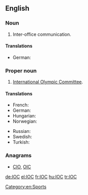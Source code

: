 {{also|ìoc|íoc|IoC}}

==English==

===Noun===
{{en-noun}}

# {{context|business|lang=en}} Inter-office communication.

====Translations====
{{trans-top|initialism of inter-office communication}}
{{trans-mid}}
{{trans-bottom}}

{{trans-top|initialism of inversion of control}}
* German: {{t-|de|Inversion of Control|f}}
{{trans-mid}}
{{trans-bottom}}

===Proper noun===
{{en-proper noun}}

# [[w:International Olympic Committee|International Olympic Committee]].

====Translations====
{{trans-top|initialism of International Olympic Committee}}
* French: {{t+|fr|CIO}}
* German: {{t+|de|IOK}}
* Hungarian: {{t+|hu|NOB}}
* Norwegian: {{t-|no|IOK}}
{{trans-mid}}
* Russian: {{t|ru|МОК|m|tr=MOK|sc=Cyrl}} {{qualifier|Междунаро́дный олимпи́йский комите́т}}
* Swedish: {{t+|sv|IOK}}
* Turkish: {{t-|tr|UOK}}
{{trans-bottom}}

===Anagrams===
* [[CIO#English|CIO]], [[OIC#English|OIC]]

[[Category:en:Sports]]

[[de:IOC]]
[[el:IOC]]
[[fr:IOC]]
[[hu:IOC]]
[[tr:IOC]]